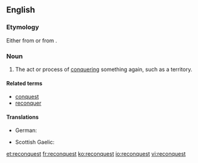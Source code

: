 ==English==

===Etymology===
Either from {{etyl|frm|en}} {{term|reconqueste|lang=frm}} or from {{prefix|re|conquest|lang=en}}.

===Noun===
{{en-noun}}

# The act or process of [[conquering]] something again, such as a territory.
#: {{usex|the '''reconquest''' of Spain|lang=en}}

====Related terms====
* [[conquest]]
* [[reconquer]]

====Translations====
{{trans-top|act or process of conquering again}}
* German: {{t+|de|Rückeroberung|f}}
{{trans-mid}}
* Scottish Gaelic: {{t|gd|ath-cheannsachadh|m}}
{{trans-bottom}}

[[et:reconquest]]
[[fr:reconquest]]
[[ko:reconquest]]
[[io:reconquest]]
[[vi:reconquest]]